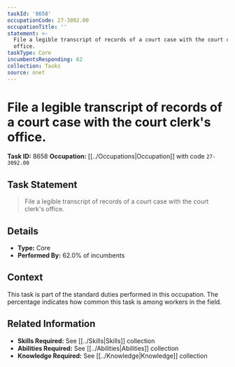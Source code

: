 ```yaml
---
taskId: '8658'
occupationCode: 27-3092.00
occupationTitle: ''
statement: >-
  File a legible transcript of records of a court case with the court clerk's
  office.
taskType: Core
incumbentsResponding: 62
collection: Tasks
source: onet
---
```

# File a legible transcript of records of a court case with the court clerk's office.

**Task ID:** 8658
**Occupation:** [[../Occupations|Occupation]] with code `27-3092.00`

## Task Statement

> File a legible transcript of records of a court case with the court clerk's office.

## Details

- **Type:** Core
- **Performed By:** 62.0% of incumbents

## Context

This task is part of the standard duties performed in this occupation. The percentage indicates how common this task is among workers in the field.

## Related Information

- **Skills Required:** See [[../Skills|Skills]] collection
- **Abilities Required:** See [[../Abilities|Abilities]] collection
- **Knowledge Required:** See [[../Knowledge|Knowledge]] collection
